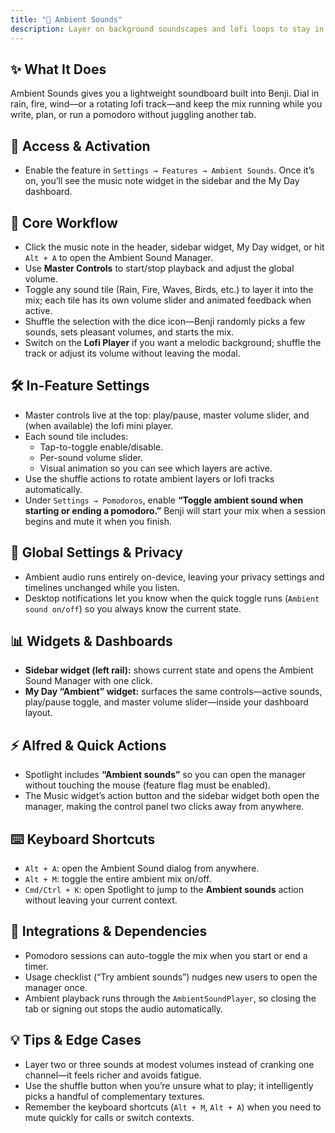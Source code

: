```yaml
---
title: "🎵 Ambient Sounds"
description: Layer on background soundscapes and lofi loops to stay in flow without leaving Benji
---
```


## ✨ What It Does

Ambient Sounds gives you a lightweight soundboard built into Benji. Dial in rain, fire, wind—or a rotating lofi track—and keep the mix running while you write, plan, or run a pomodoro without juggling another tab.

## 🚪 Access & Activation

- Enable the feature in `Settings → Features → Ambient Sounds`. Once it’s on, you’ll see the music note widget in the sidebar and the My Day dashboard.

## 🧭 Core Workflow

- Click the music note in the header, sidebar widget, My Day widget, or hit `Alt + A` to open the Ambient Sound Manager.
- Use **Master Controls** to start/stop playback and adjust the global volume.
- Toggle any sound tile (Rain, Fire, Waves, Birds, etc.) to layer it into the mix; each tile has its own volume slider and animated feedback when active.
- Shuffle the selection with the dice icon—Benji randomly picks a few sounds, sets pleasant volumes, and starts the mix.
- Switch on the **Lofi Player** if you want a melodic background; shuffle the track or adjust its volume without leaving the modal.

## 🛠️ In-Feature Settings

- Master controls live at the top: play/pause, master volume slider, and (when available) the lofi mini player.
- Each sound tile includes:
  - Tap-to-toggle enable/disable.
  - Per-sound volume slider.
  - Visual animation so you can see which layers are active.
- Use the shuffle actions to rotate ambient layers or lofi tracks automatically.
- Under `Settings → Pomodoros`, enable **“Toggle ambient sound when starting or ending a pomodoro.”** Benji will start your mix when a session begins and mute it when you finish.

## 🔐 Global Settings & Privacy

- Ambient audio runs entirely on-device, leaving your privacy settings and timelines unchanged while you listen.
- Desktop notifications let you know when the quick toggle runs (`Ambient sound on/off`) so you always know the current state.

## 📊 Widgets & Dashboards

- **Sidebar widget (left rail):** shows current state and opens the Ambient Sound Manager with one click.
- **My Day “Ambient” widget:** surfaces the same controls—active sounds, play/pause toggle, and master volume slider—inside your dashboard layout.

## ⚡ Alfred & Quick Actions

- Spotlight includes **“Ambient sounds”** so you can open the manager without touching the mouse (feature flag must be enabled).
- The Music widget’s action button and the sidebar widget both open the manager, making the control panel two clicks away from anywhere.

## ⌨️ Keyboard Shortcuts

- `Alt + A`: open the Ambient Sound dialog from anywhere.
- `Alt + M`: toggle the entire ambient mix on/off.
- `Cmd/Ctrl + K`: open Spotlight to jump to the **Ambient sounds** action without leaving your current context.

## 🔗 Integrations & Dependencies

- Pomodoro sessions can auto-toggle the mix when you start or end a timer.
- Usage checklist (“Try ambient sounds”) nudges new users to open the manager once.
- Ambient playback runs through the `AmbientSoundPlayer`, so closing the tab or signing out stops the audio automatically.

## 💡 Tips & Edge Cases

- Layer two or three sounds at modest volumes instead of cranking one channel—it feels richer and avoids fatigue.
- Use the shuffle button when you’re unsure what to play; it intelligently picks a handful of complementary textures.
- Remember the keyboard shortcuts (`Alt + M`, `Alt + A`) when you need to mute quickly for calls or switch contexts.
